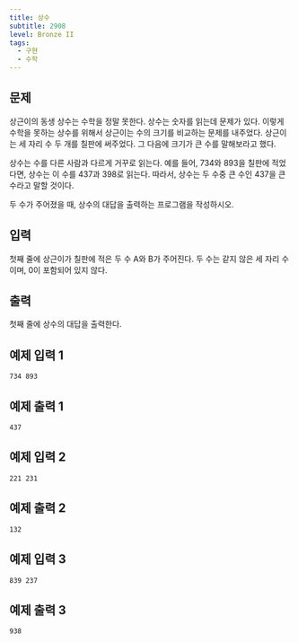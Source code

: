 ```yaml
---
title: 상수
subtitle: 2908
level: Bronze II
tags:
  - 구현
  - 수학
---
```


## 문제

상근이의 동생 상수는 수학을 정말 못한다. 상수는 숫자를 읽는데 문제가 있다. 이렇게 수학을 못하는 상수를 위해서 상근이는 수의 크기를 비교하는 문제를 내주었다. 상근이는 세 자리 수 두 개를 칠판에 써주었다. 그 다음에 크기가 큰 수를 말해보라고 했다.

상수는 수를 다른 사람과 다르게 거꾸로 읽는다. 예를 들어, 734와 893을 칠판에 적었다면, 상수는 이 수를 437과 398로 읽는다. 따라서, 상수는 두 수중 큰 수인 437을 큰 수라고 말할 것이다.

두 수가 주어졌을 때, 상수의 대답을 출력하는 프로그램을 작성하시오.

## 입력

첫째 줄에 상근이가 칠판에 적은 두 수 A와 B가 주어진다. 두 수는 같지 않은 세 자리 수이며, 0이 포함되어 있지 않다.

## 출력

첫째 줄에 상수의 대답을 출력한다.

## 예제 입력 1

```
734 893
```

## 예제 출력 1

```
437
```

## 예제 입력 2

```
221 231
```

## 예제 출력 2

```
132
```

## 예제 입력 3

```
839 237
```

## 예제 출력 3

```
938
```
